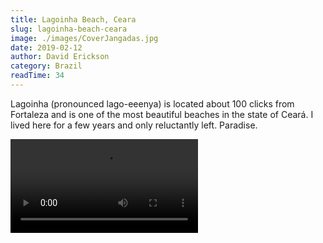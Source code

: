 ```yaml
---
title: Lagoinha Beach, Ceara
slug: lagoinha-beach-ceara
image: ./images/CoverJangadas.jpg
date: 2019-02-12
author: David Erickson
category: Brazil
readTime: 34
---
```



Lagoinha (pronounced lago-eeenya) is located about 100 clicks from Fortaleza and is one of the most beautiful beaches in the state of Ceará. I lived here for a few years and only reluctantly left. Paradise.

<ShowImage/>

<Video src="https://youtube.com/embed/aGn8-M2jgus" title="Lagoinha Beach, Ceara"/>

